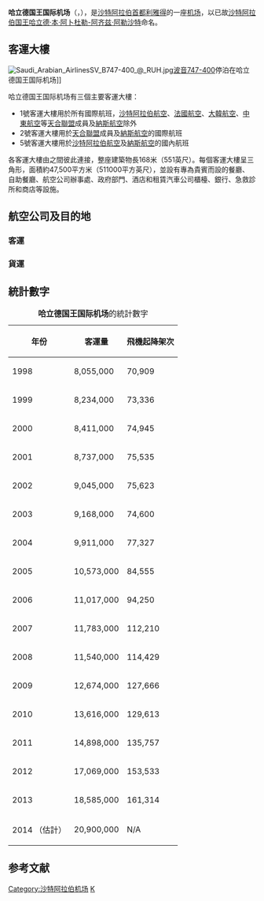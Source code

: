 {{noteTA
|1=zh-cn:航站楼; zh-tw:航廈; zh-hk:客運大樓;
|2=zh-cn:货运楼; zh-tw:貨運航廈; zh-hk:貨運大樓;
|3=zh-cn:希斯罗; zh-tw:希斯洛; zh-hk:希斯路;
|4=zh-cn:阿布札比; zh-tw:阿布達比; zh-hk:阿布札比;
|5=zh-cn:卡塔尔; zh-tw:卡達; zh-hk:卡塔爾;
}}
{{Infobox airport
| name         = 哈立德國王國際機場
| nativename-a = {{lang|ar|مطار الملك خالد الدولي}}
| nativename-r = 
| image        =
| image-width  = 250
| image2       = Riyadh-airport.jpg
| image2-width = 250
| IATA         = RUH
| ICAO         = OERK
| type         = 民用
| owner        = 
| Director General = 
| city-served  = [[利雅得|利雅得]]
| location     = 沙特阿拉伯利雅得
| hub          = [[沙特阿拉伯航空|沙特阿拉伯航空]]<br/>[[納斯航空|納斯航空]]
| elevation-f  = 2,049
| elevation-m  = 625
| website      =
| coordinates  = {{coord|24|57|28|N|046|41|56|E|region:SA|display=inline,title}}
| pushpin_map            = Saudi Arabia
| pushpin_relief         = yes
| pushpin_map_caption    = 機場在沙特阿拉伯的位置
| pushpin_label          = '''RUH/OERK'''
| pushpin_label_position = right
| metric-rwy   = y
| r1-number    = 15R/33L
| r1-length-m  = 4,205
| r1-surface   = 瀝青
| r2-number    = 15L/33R
| r2-length-m  = 4,205
| r2-surface   = 瀝青
| stat-year    = 
| stat1-header = 
| stat1-data   = 
| stat2-header = 
| stat2-data   = 
| stat3-header = 
| stat3-data   = 
| footnotes    = 
}}
'''哈立德国王国际机场'''（{{lang-ar|'''مطار الملك خالد الدولي'''}}，{{airport codes|RUH|OERK}}），是[[沙特阿拉伯|沙特阿拉伯]][[首都|首都]][[利雅得|利雅得]]的一座[[机场|机场]]，以已故[[沙特阿拉伯国王|沙特阿拉伯国王]][[哈立德·本·阿卜杜勒-阿齐兹·阿勒沙特|哈立德·本·阿卜杜勒-阿齐兹·阿勒沙特]]命名。

==客運大樓==
[[File:Saudi_Arabian_AirlinesSV_B747-400_@_RUH.jpg|thumb]][[波音747|波音747-400]]停泊在哈立德国王国际机场]]

哈立德国王国际机场有三個主要客運大樓：
*1號客運大樓用於所有國際航班，[[沙特阿拉伯航空|沙特阿拉伯航空]]、[[法國航空|法國航空]]、[[大韓航空|大韓航空]]、[[中東航空|中東航空]]等[[天合聯盟|天合聯盟]]成員及[[納斯航空|納斯航空]]除外
*2號客運大樓用於[[天合聯盟|天合聯盟]]成員及[[納斯航空|納斯航空]]的國際航班
*5號客運大樓用於[[沙特阿拉伯航空|沙特阿拉伯航空]]及[[納斯航空|納斯航空]]的國內航班

各客運大樓由之間彼此連接，整座建築物長168米（551英尺）。每個客運大樓呈三角形，面積約47,500平方米（511000平方英尺），並設有專為貴賓而設的餐廳、自助餐廳、航空公司辦事處、政府部門、酒店和租賃汽車公司櫃檯、銀行、急救診所和商店等設施。

== 航空公司及目的地 ==

=== 客運 ===
{{Airport-dest-list
|3rdcoltitle=航站楼
|{{flagicon|SAU}} [[沙特阿拉伯航空|沙特阿拉伯航空]] | [[阿布達比國際機場|阿布達比]]、[[博萊國際機場|阿迪斯阿貝巴]]、[[阿拉伯堡机场|亞歷山大港-阿拉伯堡]]、[[阿勒婭王后國際機場|安曼]]、[[埃森博阿國際機場|安卡拉]]、[[巴林國際機場|巴林]]、[[班加羅爾國際機場|班加羅爾]]、[[貝魯特-拉菲克·哈里里國際機場|貝魯特]]、[[開羅國際機場|開羅]]、[[穆罕默德五世國際機場|達爾貝達]]、[[清奈國際機場|清奈]]、[[班達拉奈克國際機場|科倫坡]]、[[英迪拉·甘地國際機場|德里]]、[[沙阿賈拉勒國際機場|達卡]]、[[杜拜國際機場|杜拜]]、[[法蘭克福國際機場|法蘭克福]]、[[日內瓦國際機場|日內瓦]]、[[廣州白雲國際機場|廣州]]、[[拉吉夫·甘地國際機場|海得拉巴]]、[[伊斯蘭瑪巴德貝娜齊爾·布托國際機場|伊斯蘭瑪巴德]]、[[阿塔蒂爾克國際機場|伊斯坦堡-阿塔蒂爾克]]、[[蘇加諾-哈達國際機場|雅加達]]、[[真納國際機場|卡拉奇]]、[[喀土穆國際機場|喀土穆]]、[[柯枝國際機場|柯枝]]、[[科澤科德國際機場|科澤科德]]、[[吉隆坡國際機場|吉隆坡]]、[[科威特國際機場|科威特]]、[[拉合爾阿拉馬·伊克巴勒國際機場|拉合爾]]、[[倫敦希斯路機場|倫敦-希斯路]]、[[洛杉磯國際機場|洛杉磯]]、勒克瑙、[[馬德里-巴拉哈斯機場|馬德里]]、[[尼諾伊·阿基諾國際機場|馬尼拉]]、[[米蘭-馬爾彭薩機場|米蘭-馬爾彭薩]]、[[賈特拉帕蒂·希瓦吉國際機場|孟買]]、[[馬斯喀特國際機場|馬喀斯特]]、[[約翰·甘迺迪國際機場|紐約-甘迺迪]]、[[巴黎夏爾·戴高樂機場|巴黎-戴高樂]]、[[巴查·汗國際機場|白沙瓦]]、[[羅馬-菲烏米奇諾機場|羅馬]]、[[新加坡樟宜機場|新加坡]]、[[伊瑪目霍梅尼國際機場|德黑蘭]]、[[多倫多皮爾遜國際機場|多倫多]]、[[特里凡得琅國際機場|特里凡得琅]]、[[華盛頓杜勒斯國際機場|華盛頓-杜勒斯]] <br /> '''季節性:''' [[曼徹斯特機場|曼徹斯特]]、[[慕尼黑機場|慕尼黑]]、[[朱安達國際機場|泗水]]|2
|{{flagicon|SAU}} [[沙特阿拉伯航空|沙特阿拉伯航空]] |[[艾卜哈地區機場|艾卜哈]]、巴哈、塞卡凱、歐拉、比沙堡、[[法赫德國王國際機場|達曼]]、達瓦達米、卡西姆、古拉亞特、哈伊勒、[[阿卜杜勒-阿齊茲國王國際機場|吉達]]、吉贊、[[穆罕默德·本·阿卜杜勒-阿齊茲親王國際機場|麦地那]]、奈季蘭、凱蘇馬、拉法、沙儒拉、塔布克、塔伊夫、萊夫、幹河、鹽步|5
|{{flagicon|SAU}} [[納斯航空|納斯航空]] |[[阿布達比國際機場|阿布達比]]、 [[阿拉伯堡机场|亞歷山大港-阿拉伯堡]]、[[阿勒婭王后國際機場|安曼]]、[[哈塔伊機場|安塔基亞]]、[[巴林國際機場|巴林]]、[[貝魯特-拉菲克·哈里里國際機場|貝魯特]]、[[開羅國際機場|開羅]]、[[阿勒馬克圖姆國際機場|杜拜-世界中心]]、[[杜拜國際機場|杜拜-國際]]、[[薩比哈·格克琴國際機場|伊斯坦堡-薩比哈·格克琴]]、[[喀土穆國際機場|喀土穆]]、[[科威特國際機場|科威特]]、[[沙迦國際機場|沙迦]] <br /> '''季節性''':[[沙姆沙伊赫國際機場|沙姆沙伊赫]]|2
|{{flagicon|SAU}} [[納斯航空|納斯航空]] |[[艾卜哈地區機場|艾卜哈]]、达曼、吉赞、[[穆罕默德·本·阿卜杜勒-阿齊茲親王國際機場|麦地那]]|5
|{{flagicon|BHR}} [[海灣航空|海灣航空]] | [[巴林國際機場|巴林]]|1
|{{flagicon|QAT}} [[卡達航空|卡達航空]] | [[哈馬德國際機場|多哈]]|－
|{{flagicon|UAE}} [[阿聯酋航空|阿聯酋航空]] | [[杜拜國際機場|杜拜]]|1
|{{flagicon|UAE}} [[杜拜航空|杜拜航空]] | [[杜拜國際機場|杜拜]]|1
|{{flagicon|UAE}} [[阿提哈德航空|阿提哈德航空]] | [[阿布扎比國際機場|阿布扎比]]|1
|{{flagicon|UAE}} [[阿拉伯航空|阿拉伯航空]] | [[沙迦國際機場|沙迦]]|1
|{{flagicon|OMN}} [[阿曼航空|阿曼航空]] | [[馬斯喀特國際機場|馬斯喀特]]|1
|{{flagicon|KWT}} [[科威特航空|科威特航空]] | [[科威特國際機場|科威特]]|1
|{{flagicon|SYR}} {{Link-en|大马航空|FlyDamas}} | [[大马士革国际机场|大马士革]]|1
|{{flagicon|JOR}} [[皇家約旦航空|皇家約旦航空]] | [[阿勒婭王后國際機場|安曼]]|1
|{{flagicon|LBN}} [[中東航空|中東航空]] | [[貝魯特-拉菲克·哈里里國際機場|貝魯特]]|2
|{{nowrap|{{flagicon|PAK}} [[巴基斯坦國際航空|巴基斯坦國際航空]]}} | [[伊斯蘭瑪巴德貝娜齊爾·布托國際機場|伊斯蘭瑪巴德]]、[[真納國際機場|喀拉蚩]]、[[拉合爾阿拉馬·伊克巴勒國際機場|拉合爾]]、[[巴查·汗國際機場|白沙瓦]]|1
|{{flagicon|PAK}} [[沙欣航空|沙欣航空]] | [[伊斯蘭瑪巴德貝娜齊爾·布托國際機場|伊斯蘭瑪巴德]]、[[拉合爾阿拉馬·伊克巴勒國際機場|拉合爾]]、[[巴查·汗國際機場|白沙瓦]]|1
|{{flagicon|PAK}} [[蓝色航空|蓝色航空]]| [[拉合尔阿拉马·伊克巴勒国际机场|拉合尔]]、[[锡亚尔科特国际机场|锡亚尔科特]]|1 
|{{flagicon|IND}} [[印度航空|印度航空]] | [[英迪拉·甘地國際機場|德里]]、[[科澤科德國際機場|科澤科德]]、[[賈特拉帕蒂·希瓦吉國際機場|孟買]]、[[特里凡得琅國際機場|特里凡得琅]]|1
|{{flagicon|IND}} [[香料航空|香料航空]] | [[英迪拉·甘地國際機場|德里]]|1
|{{flagicon|LKA}} [[斯里蘭卡航空|斯里蘭卡航空]] | [[班達拉奈克國際機場|科倫坡]]、[[漢班托塔國際機場|漢班托塔]]|1
|{{flagicon|BGD}} [[孟加拉航空|孟加拉航空]] | [[沙赫阿馬納國際機場|吉大港]]、[[齊亞國際機場|達卡]]|1
|{{flagicon|PHL}} [[菲律賓航空|菲律賓航空]] | [[尼諾伊·阿基諾國際機場|馬尼拉]]|1
|{{flagicon|PHL}} [[宿务太平洋航空|宿务太平洋航空]] | [[尼诺伊·阿基诺国际机场|马尼拉]]|1

|{{flagicon|TWN}} [[中華航空|中華航空]] | [[桃園國際機場|臺北-桃園]]|1

|{{flagicon|TUR}} [[土耳其航空|土耳其航空]] | [[阿塔蒂爾克國際機場|伊斯坦堡-阿塔蒂爾克]]、[[薩比哈·格克琴國際機場|伊斯坦堡-薩比哈]]、[[特拉布宗機場|特拉布宗]]|1
|{{flagicon|GRC}} [[愛琴海航空|愛琴海航空]]|  '''季節性''':[[雅典埃莱夫塞里奥斯·韦尼泽洛斯国际机场|雅典]]|1
|{{flagicon|UK}} [[英國航空|英國航空]] | [[倫敦希斯路機場|倫敦-希斯路]]|1
|{{flagicon|GER}} [[漢莎航空|漢莎航空]] | [[法蘭克福國際機場|法蘭克福]]、[[慕尼黑機場|慕尼黑]]|1
|{{flagicon|FRA}} [[法國航空|法國航空]] | [[吉布地-安布利國際機場|吉布地]]、[[巴黎－夏爾·戴高樂機場|巴黎-戴高樂]]|2
|{{flagicon|MAR}} [[摩洛哥皇家航空|摩洛哥皇家航空]] | [[穆罕默德五世國際機場|達爾貝達]]|1
|{{flagicon|EGY}} [[埃及阿拉伯航空|埃及阿拉伯航空]] | [[阿拉伯堡机场|亞歷山大港-阿拉伯堡]]|1
|{{flagicon|EGY}} [[埃及航空|埃及航空]] | [[阿拉伯堡机场|亞歷山大港-阿拉伯堡]]、[[開羅國際機場|開羅]]|1
|{{flagicon|SDN}} [[蘇丹航空|蘇丹航空]] | [[喀土穆國際機場|喀土穆]]|1
|{{flagicon|ETH}} [[埃塞俄比亞航空|埃塞俄比亞航空]] | [[博萊國際機場|亞的斯亞貝巴]]|1
}}

=== 貨運 ===

{{Airport-dest-list
| [[盧森堡貨運航空|盧森堡貨運航空]]  | [[芬德爾國際機場|盧森堡]]
| [[阿提哈德航空|阿提哈德貨運航空]] | [[阿布達比國際機場|阿布扎比]]

| [[中華航空|中華航空貨運]]  | [[桃園國際機場|台北-桃園]]

| [[漢莎貨運航空|漢莎貨運航空]] | [[法蘭克福國際機場|法蘭克福]]、[[沙迦國際機場|沙迦]]
| [[沙烏地阿拉伯航空|沙烏地阿拉伯貨運航空]] | [[博萊國際機場|亞的斯亞貝巴]]、[[蘇凡納布機場|曼谷-蘇凡納布]]、[[布魯塞爾機場|布魯塞爾]]、[[法赫德國王國際機場|達曼]]、[[阿勒馬克圖姆國際機場|杜拜-世界中心]]、[[廣州白雲國際機場|廣州]]、[[新山一國際機場|胡志明市]]、[[香港國際機場|香港]]、[[喬治·布希洲際機場|休士頓]]、[[阿塔蒂爾克國際機場|伊斯坦堡-阿塔蒂爾克]]、[[阿卜杜勒-阿齊茲國王國際機場|吉達]]、[[米蘭-馬爾彭薩機場|米蘭-馬爾彭薩]]、[[約翰·甘迺迪國際機場|紐約-甘迺迪]]、[[上海浦東國際機場|上海-浦東]]、[[維也納國際機場|維也納]]
| TMA Cargo | [[阿姆斯特丹史基浦機場|阿姆斯特丹]]、[[貝魯特-拉菲克·哈里里國際機場|貝魯特]]、[[開羅國際機場|開羅]]、[[沙迦國際機場|沙迦]]、[[的黎波里國際機場|的黎波里]]
| [[土耳其航空|土耳其貨運航空]] | [[阿塔蒂爾克國際機場|伊斯坦堡-阿塔蒂爾克]]、[[賈特拉帕蒂·希瓦吉國際機場|孟買]]

}}

==統計數字==
{| class="wikitable"
|+ '''哈立德国王国际机场'''的統計數字
! 年份 !! 客運量 !! 飛機起降架次
|-
! 1998
| 8,055,000 || 70,909
|-
! 1999
| 8,234,000 || 73,336
|-
! 2000
| 8,411,000 || 74,945
|-
! 2001
| 8,737,000 || 75,535
|-
! 2002
| 9,045,000 || 75,623
|-
! 2003
| 9,168,000 || 74,600
|-
! 2004
| 9,911,000 || 77,327
|-
! 2005
| 10,573,000 || 84,555
|-
! 2006
| 11,017,000 || 94,250
|-
! 2007
| 11,783,000 || 112,210
|-
! 2008
| 11,540,000 || 114,429
|-
! 2009
| 12,674,000 || 127,666
|-
! 2010 
| 13,616,000 || 129,613
|-
! 2011
| 14,898,000 || 135,757
|-
! 2012 
| 17,069,000 || 153,533
|-
! 2013 
| 18,585,000 || 161,314
|-
! 2014 （估計） 
| 20,900,000 || N/A
|}
== 参考文献 ==
{{reflist}}

[[Category:沙特阿拉伯机场|Category:沙特阿拉伯机场]]
[[Category:冠以人名的亞洲機場|K]]